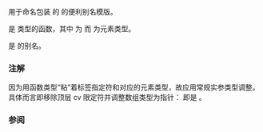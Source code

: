 {{cpp/experimental/ranges/title|tagged_pair}}
{{cpp/experimental/ranges/utility/navbar}}
{{ddcl | header=experimental/ranges/utility | since=ranges | 1=
template&lt; TaggedType T1, TaggedType T2 &gt;
using tagged_pair = /* 见下文 */;
}}

用于命名包装 {{lc|std::pair}} 的 {{tt|ranges::tagged}} 的便利别名模版。

{{rconcept|TaggedType}} 是 {{tt|S(T)}} 类型的函数，其中 {{tt|S}} 为 {{rconcept|TagSpecifier}} 而 {{tt|T}} 为元素类型。

{{c|tagged_pair&lt;S1(T1), S2(T2)&gt;}} 是 {{c|ranges::tagged&lt;std::pair&lt;T1, T2&gt;, S1, S2&gt;}} 的别名。

=== 注解 ===
因为用函数类型“粘”着标签指定符和对应的元素类型，故应用常规实参类型调整。具体而言即移除顶层 cv 限定符并调整数组类型为指针：{{c|tagged_pair&lt;tag::in(const int* const), tag::out(int[])&gt;}} 即是 {{c|ranges::tagged&lt;std::pair&lt;const int*, int*&gt;, tag::in, tag::out&gt;}}。

=== 参阅 ===
{{dsc begin}}
{{dsc inc | cpp/experimental/ranges/utility/dsc TaggedType}}
{{dsc inc | cpp/experimental/ranges/utility/dsc tagged}}
{{dsc inc | cpp/experimental/ranges/utility/dsc make_tagged_pair}}
{{dsc inc | cpp/experimental/ranges/utility/dsc tagged_tuple}}
{{dsc inc | cpp/experimental/ranges/utility/dsc make_tagged_tuple}}
{{dsc inc | cpp/experimental/ranges/algorithm/dsc tags}}
{{dsc end}}

{{langlinks|en}}